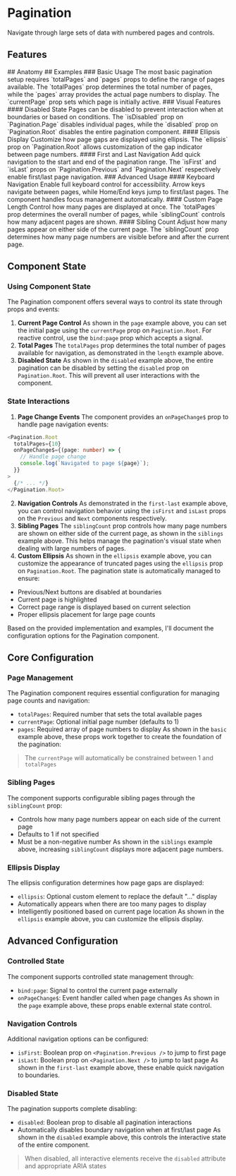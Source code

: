 

<Ellipsis />

# Pagination
Navigate through large sets of data with numbered pages and controls.
<Showcase name="hero" />
## Features
<Features api={api} />
## Anatomy
<AnatomyTable api={api} />
## Examples
### Basic Usage
The most basic pagination setup requires `totalPages` and `pages` props to define the range of pages available.
<Showcase name="basic" />
The `totalPages` prop determines the total number of pages, while the `pages` array provides the actual page numbers to display. The `currentPage` prop sets which page is initially active.
### Visual Features
#### Disabled State
Pages can be disabled to prevent interaction when at boundaries or based on conditions.
<Showcase name="disabled" />
The `isDisabled` prop on `Pagination.Page` disables individual pages, while the `disabled` prop on `Pagination.Root` disables the entire pagination component.
#### Ellipsis Display
Customize how page gaps are displayed using ellipsis.
<Showcase name="ellipsis" />
The `ellipsis` prop on `Pagination.Root` allows customization of the gap indicator between page numbers.
#### First and Last Navigation
Add quick navigation to the start and end of the pagination range.
<Showcase name="first-last" />
The `isFirst` and `isLast` props on `Pagination.Previous` and `Pagination.Next` respectively enable first/last page navigation.
### Advanced Usage
#### Keyboard Navigation
Enable full keyboard control for accessibility.
<Showcase name="keyboard" />
Arrow keys navigate between pages, while Home/End keys jump to first/last pages. The component handles focus management automatically.
#### Custom Page Length
Control how many pages are displayed at once.
<Showcase name="length" />
The `totalPages` prop determines the overall number of pages, while `siblingCount` controls how many adjacent pages are shown.
#### Sibling Count
Adjust how many pages appear on either side of the current page.
<Showcase name="siblings" />
The `siblingCount` prop determines how many page numbers are visible before and after the current page.

## Component State
### Using Component State
The Pagination component offers several ways to control its state through props and events:
1. **Current Page Control**
As shown in the `page` example above, you can set the initial page using the `currentPage` prop on `Pagination.Root`. For reactive control, use the `bind:page` prop which accepts a signal.
2. **Total Pages**
The `totalPages` prop determines the total number of pages available for navigation, as demonstrated in the `length` example above.
3. **Disabled State**
As shown in the `disabled` example above, the entire pagination can be disabled by setting the `disabled` prop on `Pagination.Root`. This will prevent all user interactions with the component.
### State Interactions
1. **Page Change Events**
The component provides an `onPageChange$` prop to handle page navigation events:
```typescript
<Pagination.Root
  totalPages={10}
  onPageChange$={(page: number) => {
    // Handle page change
    console.log(`Navigated to page ${page}`);
  }}
>
  {/* ... */}
</Pagination.Root>
```
2. **Navigation Controls**
As demonstrated in the `first-last` example above, you can control navigation behavior using the `isFirst` and `isLast` props on the `Previous` and `Next` components respectively.
3. **Sibling Pages**
The `siblingCount` prop controls how many page numbers are shown on either side of the current page, as shown in the `siblings` example above. This helps manage the pagination's visual state when dealing with large numbers of pages.
4. **Custom Ellipsis**
As shown in the `ellipsis` example above, you can customize the appearance of truncated pages using the `ellipsis` prop on `Pagination.Root`.
The pagination state is automatically managed to ensure:
- Previous/Next buttons are disabled at boundaries
- Current page is highlighted
- Correct page range is displayed based on current selection
- Proper ellipsis placement for large page counts

Based on the provided implementation and examples, I'll document the configuration options for the Pagination component.
## Core Configuration
### Page Management
The Pagination component requires essential configuration for managing page counts and navigation:
- `totalPages`: Required number that sets the total available pages
- `currentPage`: Optional initial page number (defaults to 1)
- `pages`: Required array of page numbers to display
As shown in the `basic` example above, these props work together to create the foundation of the pagination:
> The `currentPage` will automatically be constrained between 1 and `totalPages`
### Sibling Pages
The component supports configurable sibling pages through the `siblingCount` prop:
- Controls how many page numbers appear on each side of the current page
- Defaults to 1 if not specified
- Must be a non-negative number
As shown in the `siblings` example above, increasing `siblingCount` displays more adjacent page numbers.
### Ellipsis Display
The ellipsis configuration determines how page gaps are displayed:
- `ellipsis`: Optional custom element to replace the default "..." display
- Automatically appears when there are too many pages to display
- Intelligently positioned based on current page location
As shown in the `ellipsis` example above, you can customize the ellipsis display.
## Advanced Configuration
### Controlled State
The component supports controlled state management through:
- `bind:page`: Signal to control the current page externally
- `onPageChange$`: Event handler called when page changes
As shown in the `page` example above, these props enable external state control.
### Navigation Controls
Additional navigation options can be configured:
- `isFirst`: Boolean prop on `<Pagination.Previous />` to jump to first page
- `isLast`: Boolean prop on `<Pagination.Next />` to jump to last page
As shown in the `first-last` example above, these enable quick navigation to boundaries.
### Disabled State
The pagination supports complete disabling:
- `disabled`: Boolean prop to disable all pagination interactions
- Automatically disables boundary navigation when at first/last page
As shown in the `disabled` example above, this controls the interactive state of the entire component.
> When disabled, all interactive elements receive the `disabled` attribute and appropriate ARIA states





<APITable api={api} />